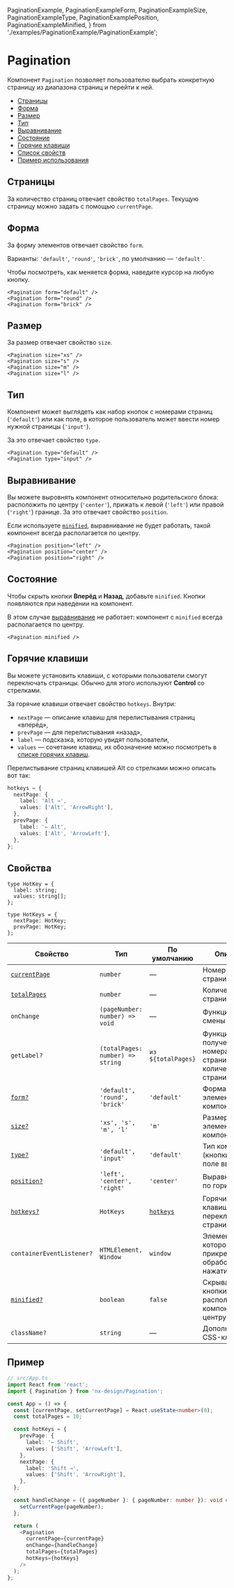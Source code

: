   PaginationExample,
  PaginationExampleForm,
  PaginationExampleSize,
  PaginationExampleType,
  PaginationExamplePosition,
  PaginationExampleMinified,
} from './examples/PaginationExample/PaginationExample';

# Pagination

Компонент `Pagination` позволяет пользователю выбрать конкретную страницу из диапазона страниц
и перейти к ней.

- [Страницы](#страницы)
- [Форма](#форма)
- [Размер](#размер)
- [Тип](#тип)
- [Выравнивание](#выравнивание)
- [Состояние](#состояние)
- [Горячие клавиши](#горячие-клавиши)
- [Список свойств](#свойства)
- [Пример использования](#пример)

## Страницы

За количество страниц отвечает свойство `totalPages`. Текущую страницу можно задать
с помощью `currentPage`.

<PaginationExample />

## Форма

За форму элементов отвечает свойство `form`.

Варианты: `'default'`, `'round'`, `'brick'`,
по умолчанию — `'default'`.

Чтобы посмотреть, как меняется форма, наведите курсор на любую кнопку.

<PaginationExampleForm />

```tsx
<Pagination form="default" />
<Pagination form="round" />
<Pagination form="brick" />
```

## Размер

За размер отвечает свойство `size`.

<PaginationExampleSize />

```tsx
<Pagination size="xs" />
<Pagination size="s" />
<Pagination size="m" />
<Pagination size="l" />
```

## Тип

Компонент может выглядеть как набор кнопок с номерами страниц (`'default'`) или как поле, в которое пользователь может ввести номер нужной страницы (`'input'`).

За это отвечает свойство `type`.

<PaginationExampleType />

```tsx
<Pagination type="default" />
<Pagination type="input" />
```

## Выравнивание

Вы можете выровнять компонент относительно родительского блока: расположить по центру (`'center'`),
прижать к левой (`'left'`) или правой (`'right'`) границе. За это отвечает свойство `position`.

Если используете [`minified`](#состояние), выравнивание не будет работать, такой компонент всегда располагается по центру.

<PaginationExamplePosition />

```tsx
<Pagination position="left" />
<Pagination position="center" />
<Pagination position="right" />
```

## Состояние

Чтобы скрыть кнопки **Вперёд** и **Назад**, добавьте `minified`. Кнопки появляются при наведении на компонент.

В этом случае [выравнивание](#выравнивание) не работает: компонент с `minified` всегда располагается по центру.

<PaginationExampleMinified />

```tsx
<Pagination minified />
```

## Горячие клавиши

Вы можете установить клавиши, с которыми пользователи смогут переключать страницы. Обычно для этого используют **Control** со стрелками.

За горячие клавиши отвечает свойство `hotkeys`. Внутри:

- `nextPage` — описание клавиш для перелистывания страниц «вперёд»,
- `prevPage` — для перелистывания «назад»,
- `label` — подсказка, которую увидят пользователи,
- `values` — сочетание клавиш, их обозначение можно посмотреть в [списке горячих клавиш](https://developer.mozilla.org/en-US/docs/Web/API/KeyboardEvent/key/Key_Values).

Перелистывание страниц клавишей Alt со стрелками можно описать вот так:

```ts
hotkeys = {
  nextPage: {
    label: 'Alt →',
    values: ['Alt', 'ArrowRight'],
  },
  prevPage: {
    label: '← Alt',
    values: ['Alt', 'ArrowLeft'],
  },
};
```

## Свойства

```
type HotKey = {
  label: string;
  values: string[];
};

type HotKeys = {
  nextPage: HotKey;
  prevPage: HotKey;
};
```

<!-- props:start -->

| Свойство                       | Тип                              | По умолчанию                  | Описание                                                    |
| ------------------------------ | -------------------------------- | ----------------------------- | ----------------------------------------------------------- |
| [`currentPage`](#страницы)     | `number`                         | —                             | Номер текущей страницы                                      |
| [`totalPages`](#страницы)      | `number`                         | —                             | Количество страниц                                          |
| `onChange`                     | `(pageNumber: number) => void`   | —                             | Функция для смены страницы                                  |
| `getLabel?`                    | `(totalPages: number) => string` | `из ${totalPages}`            | Функция для получения номера страницы из количества страниц |
| [`form?`](#форма)              | `'default', 'round', 'brick'`    | `'default'`                   | Форма элементов компонента                                  |
| [`size?`](#размер)             | `'xs', 's', 'm', 'l'`            | `'m'`                         | Размер элементов компонента                                 |
| [`type?`](#тип)                | `'default', 'input'`             | `'default'`                   | Тип компонента (кнопки или поле ввода)                      |
| [`position?`](#выравнивание)   | `'left', 'center', 'right'`      | `'center'`                    | Выравнивание по горизонтали                                 |
| [`hotkeys?`](#горячие-клавиши) | `HotKeys`                        | [`hotkeys`](#горячие-клавиши) | Горячие клавиши для переключения страниц                    |
| `containerEventListener?`      | `HTMLElement, Window`            | `window`                      | Элемент, к которому прикрепляется обработчик нажатия клавиш |
| [`minified?`](#состояние)      | `boolean`                        | `false`                       | Скрывает кнопки, располагает компонент по центру            |
| `className?`                   | `string`                         | —                             | Дополнительные CSS-классы                                   |

<!-- props:end -->

## Пример

```ts
// src/App.ts
import React from 'react';
import { Pagination } from 'nx-design/Pagination';

const App = () => {
  const [currentPage, setCurrentPage] = React.useState<number>(0);
  const totalPages = 10;

  const hotKeys = {
    prevPage: {
      label: '← Shift',
      values: ['Shift', 'ArrowLeft'],
    },
    nextPage: {
      label: 'Shift →',
      values: ['Shift', 'ArrowRight'],
    },
  };

  const handleChange = ({ pageNumber }: { pageNumber: number }): void => {
    setCurrentPage(pageNumber);
  };

  return (
    <Pagination
      currentPage={currentPage}
      onChange={handleChange}
      totalPages={totalPages}
      hotKeys={hotKeys}
    />
  );
};
```
